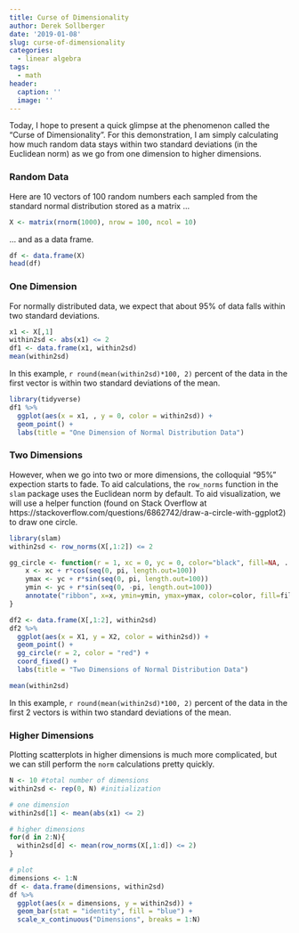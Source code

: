```yaml
---
title: Curse of Dimensionality
author: Derek Sollberger
date: '2019-01-08'
slug: curse-of-dimensionality
categories:
  - linear algebra
tags:
  - math
header:
  caption: ''
  image: ''
---
```


Today, I hope to present a quick glimpse at the phenomenon called the "Curse of Dimensionality".  For this demonstration, I am simply calculating how much random data stays within two standard deviations (in the Euclidean norm) as we go from one dimension to higher dimensions.

### Random Data

Here are 10 vectors of 100 random numbers each sampled from the standard normal distribution stored as a matrix ...

```r
X <- matrix(rnorm(1000), nrow = 100, ncol = 10)
```

... and as a data frame.

```r
df <- data.frame(X)
head(df)
```

### One Dimension

For normally distributed data, we expect that about 95% of data falls within two standard deviations.

```r
x1 <- X[,1]
within2sd <- abs(x1) <= 2
df1 <- data.frame(x1, within2sd)
mean(within2sd)
```

In this example, `r round(mean(within2sd)*100, 2)` percent of the data in the first vector is within two standard deviations of the mean.

```r
library(tidyverse)
df1 %>% 
  ggplot(aes(x = x1, , y = 0, color = within2sd)) +
  geom_point() + 
  labs(title = "One Dimension of Normal Distribution Data")
```

### Two Dimensions

However, when we go into two or more dimensions, the colloquial "95%" expection starts to fade.  To aid calculations, the `row_norms` function in the `slam` package uses the Euclidean norm by default.  To aid visualization, we will use a helper function (found on Stack Overflow at https://stackoverflow.com/questions/6862742/draw-a-circle-with-ggplot2) to draw one circle.

```r
library(slam)
within2sd <- row_norms(X[,1:2]) <= 2

gg_circle <- function(r = 1, xc = 0, yc = 0, color="black", fill=NA, ...) {
    x <- xc + r*cos(seq(0, pi, length.out=100))
    ymax <- yc + r*sin(seq(0, pi, length.out=100))
    ymin <- yc + r*sin(seq(0, -pi, length.out=100))
    annotate("ribbon", x=x, ymin=ymin, ymax=ymax, color=color, fill=fill, ...)
}

df2 <- data.frame(X[,1:2], within2sd)
df2 %>%
  ggplot(aes(x = X1, y = X2, color = within2sd)) +
  geom_point() + 
  gg_circle(r = 2, color = "red") +
  coord_fixed() + 
  labs(title = "Two Dimensions of Normal Distribution Data")

mean(within2sd)
```

In this example, `r round(mean(within2sd)*100, 2)` percent of the data in the first 2 vectors is within two standard deviations of the mean.

### Higher Dimensions

Plotting scatterplots in higher dimensions is much more complicated, but we can still perform the `norm` calculations pretty quickly.

```r
N <- 10 #total number of dimensions
within2sd <- rep(0, N) #initialization

# one dimension
within2sd[1] <- mean(abs(x1) <= 2)

# higher dimensions
for(d in 2:N){
  within2sd[d] <- mean(row_norms(X[,1:d]) <= 2)
}

# plot
dimensions <- 1:N
df <- data.frame(dimensions, within2sd)
df %>%
  ggplot(aes(x = dimensions, y = within2sd)) +
  geom_bar(stat = "identity", fill = "blue") +
  scale_x_continuous("Dimensions", breaks = 1:N)

```

